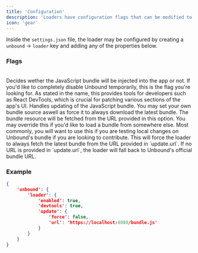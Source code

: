 ```yaml
---
title: 'Configuration'
description: 'Loaders have configuration flags that can be modified to alter the behaviour of them.'
icon: 'gear'
---
```


Inside the `settings.json` file, the loader may be configured by creating a `unbound` -> `loader` key and adding any of the properties below.

### Flags

<br />

<ResponseField name='enabled' type='boolean'>
  Decides wether the JavaScript bundle will be injected into the app or not. If you'd like to completely disable Unbound temporarily, this is the flag you're looking for.
</ResponseField>
<ResponseField name='devtools' type='boolean'>
 	As stated in the name, this provides tools for developers such as React DevTools, which is crucial for patching various sections of the app's UI.
</ResponseField>
<ResponseField name='update' type='object'>
	Handles updating of the JavaScript bundle. You may set your own bundle source aswell as force it to always download the latest bundle.
	<Expandable title='object'>
		<ResponseField name='url' type='string'>
			The bundle resource will be fetched from the URL provided in this option. You may override this if you'd like to load a bundle from somewhere else. Most commonly, you will want to use this if you are testing local changes on Unbound's bundle if you are looking to contribute.
		</ResponseField>
		<ResponseField name='force' type='boolean'>
			This will force the loader to always fetch the latest bundle from the URL provided in `update.url`. If no URL is provided in `update.url`, the loader will fall back to Unbound's official bundle URL.
		</ResponseField>
	</Expandable>
</ResponseField>

### Example
```json settings.json
{
	'unbound': {
		'loader': {
			'enabled': true,
			'devtools': true,
			'update': {
				'force': false,
				'url': 'https://localhost:8080/bundle.js'
			}
		}
	}
}
```
